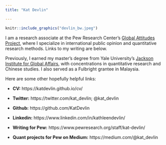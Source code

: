 ```yaml
---
title: "Kat Devlin"

---
```

```r
knitr::include_graphics("devlin_bw.jpeg")
```


I am a research associate at the Pew Research Center’s [Global Attitudes Project](https://www.pewresearch.org/global/), where I specialize in international public opinion and quantitative research methods. Links to my writing are below.  

Previously, I earned my master’s degree from Yale University’s [Jackson Institute for Global Affairs](https://jackson.yale.edu/), with concentrations in quantitative research and Chinese studies. I also served as a Fulbright grantee in Malaysia. 

Here are some other hopefully helpful links:

- __CV:__ https://katdevlin.github.io/cv/

- __Twitter:__ https://twitter.com/kat_devlin; @kat_devlin

- __Github:__ https://github.com/KatDevlin

- __Linkedin:__ https://www.linkedin.com/in/kathleendevlin/

- __Writing for Pew:__ https://www.pewresearch.org/staff/kat-devlin/

- __Quant projects for Pew on Medium:__ https://medium.com/@kat_devlin 

